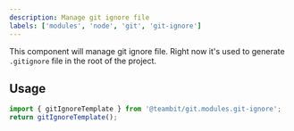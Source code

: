```yaml
---
description: Manage git ignore file
labels: ['modules', 'node', 'git', 'git-ignore']
---
```


This component will manage git ignore file.
Right now it's used to generate `.gitignore` file in the root of the project.

## Usage

```js
import { gitIgnoreTemplate } from '@teambit/git.modules.git-ignore';
return gitIgnoreTemplate();
```

